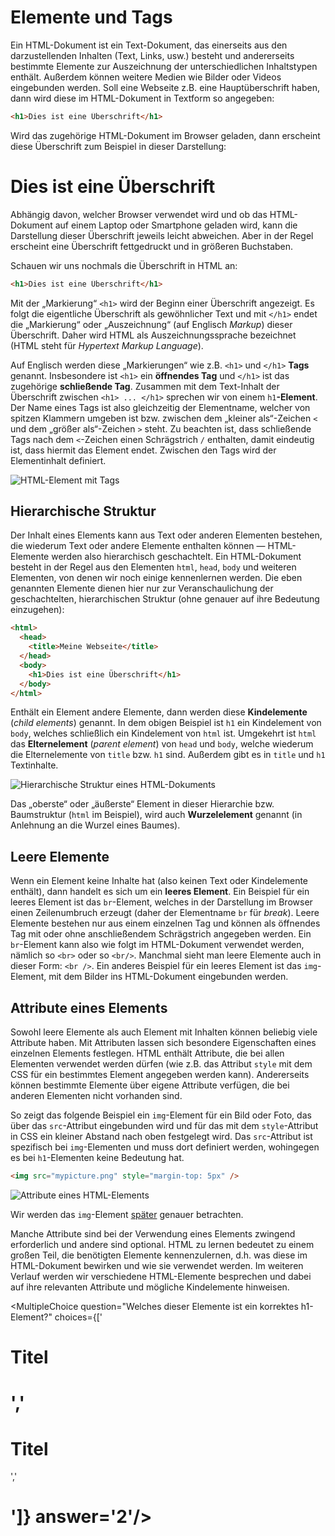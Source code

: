 # Elemente und Tags


Ein HTML-Dokument ist ein Text-Dokument, das einerseits aus den darzustellenden Inhalten
(Text, Links, usw.) besteht und andererseits bestimmte Elemente zur Auszeichnung
der unterschiedlichen Inhaltstypen enthält. Außerdem können
weitere Medien wie Bilder oder Videos eingebunden werden. Soll eine Webseite z.B. eine Hauptüberschrift
haben, dann wird diese im HTML-Dokument in Textform so angegeben:

```html
<h1>Dies ist eine Überschrift</h1>
```

Wird das zugehörige HTML-Dokument im Browser geladen, dann erscheint diese Überschrift
zum Beispiel in dieser Darstellung:

<h1 style={{fontFamily: "serif"}}>Dies ist eine Überschrift</h1>

Abhängig davon, welcher Browser verwendet wird und ob das HTML-Dokument auf einem Laptop oder
Smartphone geladen wird, kann die Darstellung dieser Überschrift jeweils leicht abweichen.
Aber in der Regel erscheint eine Überschrift fettgedruckt und in größeren Buchstaben.

Schauen wir uns nochmals die Überschrift in HTML an:

```html
<h1>Dies ist eine Überschrift</h1>
```

Mit der „Markierung“ `<h1>` wird der Beginn einer Überschrift angezeigt. Es folgt die
eigentliche Überschrift als gewöhnlicher Text und mit `</h1>` endet die „Markierung“
oder „Auszeichnung“ (auf Englisch _Markup_) dieser Überschrift. Daher wird HTML als
Auszeichnungssprache bezeichnet (HTML steht für _Hypertext Markup Language_).

Auf Englisch werden diese „Markierungen“ wie z.B. `<h1>` und `</h1>` **Tags** genannt.
Insbesondere ist `<h1>` ein **öffnendes Tag** und `</h1>` ist das zugehörige **schließende Tag**.
Zusammen mit dem Text-Inhalt der Überschrift zwischen `<h1> ... </h1>` sprechen wir
von einem `h1`**-Element**. Der Name eines Tags ist also gleichzeitig der Elementname,
welcher von spitzen Klammern umgeben ist bzw. zwischen dem „kleiner als“-Zeichen `<` und dem
„größer als“-Zeichen `>` steht. Zu beachten ist, dass schließende Tags nach dem
`<`-Zeichen einen Schrägstrich `/` enthalten, damit eindeutig ist, dass hiermit
das Element endet. Zwischen den Tags wird der Elementinhalt definiert.

![HTML-Element mit Tags](/images/html/element-tags.png)

## Hierarchische Struktur

Der Inhalt eines Elements kann aus Text oder anderen Elementen bestehen, die wiederum
Text oder andere Elemente enthalten können &mdash; HTML-Elemente werden also hierarchisch
geschachtelt. Ein HTML-Dokument besteht in der Regel aus den Elementen `html`, `head`,
`body` und weiteren Elementen, von denen wir noch einige kennenlernen werden. Die eben
genannten Elemente dienen hier nur zur Veranschaulichung der geschachtelten,
hierarchischen Struktur (ohne genauer auf ihre Bedeutung einzugehen):

```html
<html>
  <head>
    <title>Meine Webseite</title>
  </head>
  <body>
    <h1>Dies ist eine Überschrift</h1>
  </body>
</html>
```

Enthält ein Element andere Elemente, dann werden diese **Kindelemente** (_child elements_)
genannt. In dem obigen Beispiel ist `h1` ein Kindelement von `body`, welches schließlich
ein Kindelement von `html` ist. Umgekehrt ist `html` das **Elternelement** (_parent
element_) von `head` und `body`, welche wiederum die Elternelemente von `title` bzw.
`h1` sind. Außerdem gibt es in `title` und `h1` Textinhalte.

![Hierarchische Struktur eines HTML-Dokuments](/images/html/hierarchie.png)

Das „oberste“ oder „äußerste“ Element in dieser Hierarchie bzw. Baumstruktur
(`html` im Beispiel), wird auch **Wurzelelement** genannt (in Anlehnung an die Wurzel eines Baumes).

## Leere Elemente

Wenn ein Element keine Inhalte hat (also keinen Text oder Kindelemente enthält), dann
handelt es sich um ein **leeres Element**. Ein Beispiel für ein leeres Element ist das
`br`-Element, welches in der Darstellung im Browser einen Zeilenumbruch erzeugt
(daher der Elementname `br` für _break_).
Leere Elemente bestehen nur aus einem einzelnen Tag und können als öffnendes Tag mit oder
ohne anschließendem Schrägstrich angegeben werden. Ein `br`-Element kann also wie folgt
im HTML-Dokument verwendet werden, nämlich so `<br>` oder so `<br/>`. Manchmal sieht man
leere Elemente auch in dieser Form: `<br />`. Ein anderes Beispiel für ein leeres Element
ist das `img`-Element, mit dem Bilder ins HTML-Dokument eingebunden werden.

## Attribute eines Elements

Sowohl leere Elemente als auch Element mit Inhalten können beliebig viele Attribute haben.
Mit Attributen lassen sich besondere Eigenschaften eines einzelnen Elements
festlegen. HTML enthält Attribute, die bei allen Elementen verwendet werden dürfen
(wie z.B. das Attribut `style` mit dem CSS für ein bestimmtes Element angegeben
werden kann). Andererseits können bestimmte Elemente über eigene Attribute verfügen,
die bei anderen Elementen nicht vorhanden sind.

So zeigt das folgende Beispiel ein `img`-Element für ein Bild oder Foto,
das über das `src`-Attribut eingebunden wird und für das mit dem `style`-Attribut
in CSS ein kleiner Abstand nach oben festgelegt wird. Das `src`-Attribut ist
spezifisch bei `img`-Elementen und muss dort definiert werden, wohingegen es bei
`h1`-Elementen keine Bedeutung hat.

```html
<img src="mypicture.png" style="margin-top: 5px" />
```

![Attribute eines HTML-Elements](/images/html/attribute.png)

Wir werden das `img`-Element [später](../bilder) genauer betrachten.

Manche Attribute sind bei der Verwendung eines Elements zwingend erforderlich
und andere sind optional. HTML zu lernen bedeutet zu einem großen Teil, die benötigten
Elemente kennenzulernen, d.h. was diese im HTML-Dokument bewirken und wie sie
verwendet werden. Im weiteren Verlauf werden wir verschiedene HTML-Elemente
besprechen und dabei auf ihre relevanten Attribute und mögliche
Kindelemente hinweisen.

<MultipleChoice question="Welches dieser Elemente ist ein korrektes h1-Element?" choices={['<h1>Titel<h1>','<h1>Titel</h1>','<h1 heading="Titel"/>']} answer='2'/>
